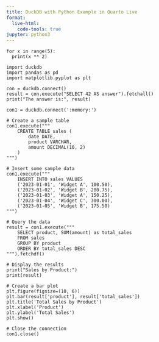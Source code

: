 ```yaml
---
title: DuckDB with Python Example in Quarto Live
format:
  live-html:
    code-tools: true
jupyter: python3
---
```



```pyodide
for x in range(5):
  print(x ** 2)

import duckdb
import pandas as pd
import matplotlib.pyplot as plt

con = duckdb.connect()
result = con.execute("SELECT 42 AS answer").fetchall()
print("The answer is:", result)
```


```pyodide
con1 = duckdb.connect(':memory:')

# Create a sample table
con1.execute("""
    CREATE TABLE sales (
        date DATE,
        product VARCHAR,
        amount DECIMAL(10, 2)
    )
""")

# Insert some sample data
con1.execute("""
    INSERT INTO sales VALUES
    ('2023-01-01', 'Widget A', 100.50),
    ('2023-01-02', 'Widget B', 200.75),
    ('2023-01-03', 'Widget A', 150.25),
    ('2023-01-04', 'Widget C', 300.00),
    ('2023-01-05', 'Widget B', 175.50)
""")

# Query the data
result = con1.execute("""
    SELECT product, SUM(amount) as total_sales
    FROM sales
    GROUP BY product
    ORDER BY total_sales DESC
""").fetchdf()

# Display the results
print("Sales by Product:")
print(result)

# Create a bar plot
plt.figure(figsize=(10, 6))
plt.bar(result['product'], result['total_sales'])
plt.title('Total Sales by Product')
plt.xlabel('Product')
plt.ylabel('Total Sales')
plt.show()

# Close the connection
con1.close()
```



